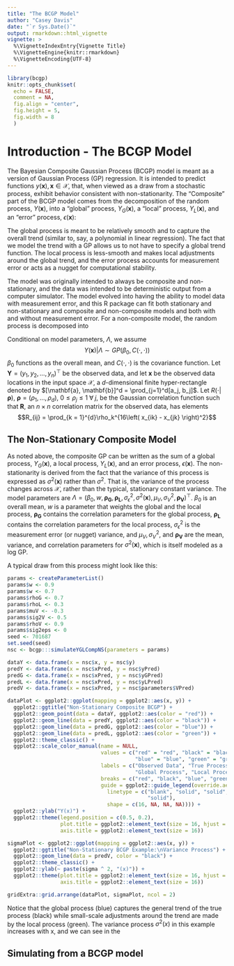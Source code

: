 ```yaml
---
title: "The BCGP Model"
author: "Casey Davis"
date: "`r Sys.Date()`"
output: rmarkdown::html_vignette
vignette: >
  %\VignetteIndexEntry{Vignette Title}
  %\VignetteEngine{knitr::rmarkdown}
  %\VignetteEncoding{UTF-8}
---
```


```r
library(bcgp)
knitr::opts_chunk$set(
  echo = FALSE,
  comment = NA,
  fig.align = "center",
  fig.height = 5,
  fig.width = 8
  )
```

# Introduction - The BCGP Model

The Bayesian Composite Gaussian Process (BCGP) model is meant as a version of
Gaussian Process (GP) regression. It is intended to predict functions 
$y(\mathbf{x}), \mathbf{x} \in \mathcal{X}$, that, when viewed as a draw from a 
stochastic process, exhibit behavior consistent with non-stationarity. The 
"Composite" part of the BCGP model comes from the decomposition of the random 
process, $Y(\mathbf{x})$, into a "global" process, $Y_G(\mathbf{x})$, a "local" 
process, $Y_L(\mathbf{x})$, and an "error" process, $\epsilon(\mathbf{x})$: 
\begin{equation}
  Y(\mathbf{x}) = Y_G(\mathbf{x}) + Y_L(\mathbf{x}) + \epsilon(\mathbf{x})
\end{equation}

The global process is meant to be relatively smooth and to capture the overall 
trend (similar to, say, a polynomial in linear regression). The fact that we 
model the trend with a GP allows us to not have to specify a global trend 
function. The local process is less-smooth and makes local adjustments around the global trend, and the error process accounts for measurement error or acts as a nugget for computational stability.

The model was originally intended to always be composite and non-stationary, and the data was intended to be deterministic output from a computer simulator. The model evolved into having the ability to model data with measurement error, and this R package can fit both stationary and non-stationary and composite and non-composite models and both with and without measurement error. For a non-composite model, the random process is decomposed into 
\begin{equation}
  Y(\mathbf{x}) = Y_R(\mathbf{x}) + \epsilon(\mathbf{x})
\end{equation}

Conditional on model parameters, $\Lambda$, we assume $$ Y(\mathbf{x}) | \Lambda \sim GP\left( \beta_0, C\left(\cdot, \cdot \right)  \right)$$ $\beta_0$ functions as the overall mean, and  $C(\cdot, \cdot)$ is the covariance function. Let $\mathbf{Y} = (y_1, y_2, \ldots, y_n)^\top$ be the observed data, and let $\mathbf{x}$ be the observed data locations in the input space $\mathcal{X}$, a $d$-dimensional finite hyper-rectangle denoted by $[\mathbf{a}, \mathbf{b}]^d = \prod_{j=1}^d[a_j, b_j]$. Let $R(\cdot|\boldsymbol{\rho})$, $\boldsymbol{\rho} = (\rho_1, \ldots, \rho_d)$, $0 \leq \rho_j \leq 1 \;\forall \;j$, be the Gaussian correlation function such that $\mathbf{R}$, an $n \times n$ correlation matrix for the observed data, has elements $$R_{ij} = \prod_{k = 1}^{d}\rho_k^{16\left( x_{ik} - x_{jk} \right)^2}$$

## The Non-Stationary Composite Model

As noted above, the composite GP can be written as the sum of a global process, $Y_G(\mathbf{x})$, a local process, $Y_L(\mathbf{x})$, and an error process, $\epsilon(\mathbf{x})$. The non-stationarity is derived from the fact that the variance of this process is expressed as $\sigma^2(\mathbf{x})$ rather than $\sigma^2$. That is, the variance of the process changes across $\mathcal{X}$, rather than the typical, stationary constant variance. The model parameters are $\Lambda = (\beta_0, w, \boldsymbol{\rho_G}, \boldsymbol{\rho_L}, \sigma^2_\epsilon, \sigma^2(\mathbf{x}), \mu_V, \sigma^2_V, \boldsymbol{\rho_V})^\top$. $\beta_0$ is an overall mean, $w$ is a parameter that weights the global and the local process, $\boldsymbol{\rho_G}$ contains the correlation parameters for the global process, $\boldsymbol{\rho_L}$ contains the correlation parameters for the local process, $\sigma^2_\epsilon$ is the measurement error (or nugget) variance, and $\mu_V, \sigma^2_V$, and  $\boldsymbol{\rho_V}$ are the mean, variance, and correlation parameters for $\sigma^2(\mathbf{x})$, which is itself modeled as a log GP.
 
A typical draw from this process might look like this:
```r
params <- createParameterList()
params$w <- 0.9
params$w <- 0.7
params$rhoG <- 0.7
params$rhoL <- 0.3
params$muV <- -0.3
params$sig2V <- 0.5
params$rhoV <- 0.9
params$sig2eps <- 0
seed <- 701687
set.seed(seed)
nsc <- bcgp:::simulateYGLCompNS(parameters = params)

dataY <- data.frame(x = nsc$x, y = nsc$y)
predY <- data.frame(x = nsc$xPred, y = nsc$yPred)
predG <- data.frame(x = nsc$xPred, y = nsc$yGPred)
predL <- data.frame(x = nsc$xPred, y = nsc$yLPred)
predV <- data.frame(x = nsc$xPred, y = nsc$parameters$VPred)

dataPlot <- ggplot2::ggplot(mapping = ggplot2::aes(x, y)) +
  ggplot2::ggtitle("Non-Stationary Composite BCGP") +
  ggplot2::geom_point(data = dataY, ggplot2::aes(color = "red")) +
  ggplot2::geom_line(data = predY, ggplot2::aes(color = "black")) +
  ggplot2::geom_line(data = predG, ggplot2::aes(color = "blue")) +
  ggplot2::geom_line(data = predL, ggplot2::aes(color = "green")) +
  ggplot2::theme_classic() +
  ggplot2::scale_color_manual(name = NULL,
                              values = c("red" = "red", "black" = "black",
                                         "blue" = "blue", "green" = "green"),
                              labels = c("Observed Data", "True Process", 
                                         "Global Process", "Local Process"),
                              breaks = c("red", "black", "blue", "green"),
                              guide = ggplot2::guide_legend(override.aes = list(
                                linetype = c("blank", "solid", "solid", 
                                             "solid"),
                                shape = c(16, NA, NA, NA)))) +
  ggplot2::ylab("Y(x)") + 
  ggplot2::theme(legend.position = c(0.5, 0.2),
                 plot.title = ggplot2::element_text(size = 16, hjust = 0.5),
                 axis.title = ggplot2::element_text(size = 16)) 

sigmaPlot <- ggplot2::ggplot(mapping = ggplot2::aes(x, y)) +
  ggplot2::ggtitle("Non-Stationary BCGP Example:\nVariance Process") +
  ggplot2::geom_line(data = predV, color = "black") +
  ggplot2::theme_classic() +
  ggplot2::ylab(~ paste(sigma ^ 2, "(x)")) +
  ggplot2::theme(plot.title = ggplot2::element_text(size = 16, hjust = 0.5),
                 axis.title = ggplot2::element_text(size = 16)) 

gridExtra::grid.arrange(dataPlot, sigmaPlot, ncol = 2)

```
Notice that the global process (blue) captures the general trend of the true process (black) while small-scale adjustments around the trend are made by the local process (green). The variance process $\sigma^2(x)$ in this example increases with x, and we can see in the 

## Simulating from a BCGP model

